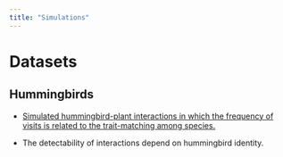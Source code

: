 ```yaml
---
title: "Simulations"
---
```


# Datasets

## Hummingbirds

* [Simulated hummingbird-plant interactions in which the frequency of visits is related to the trait-matching among species.](SimulatedData.html) 

* The detectability of interactions depend on hummingbird identity.
